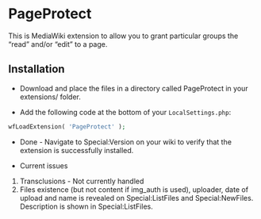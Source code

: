 = PageProtect =

This is MediaWiki extension to allow you to grant particular groups the “read” and/or “edit” to a page.

== Installation ==

* Download and place the files in a directory called PageProtect in your extensions/ folder.

* Add the following code at the bottom of your <tt>LocalSettings.php</tt>:

<source lang="php">
wfLoadExtension( 'PageProtect' );
</source>

* Done - Navigate to Special:Version on your wiki to verify that the extension is successfully installed.

* Current issues
# Transclusions - Not currently handled
# Files existence (but not content if img_auth is used), uploader, date of upload and name is revealed on Special:ListFiles and Special:NewFiles.  Description is shown in Special:ListFiles.
